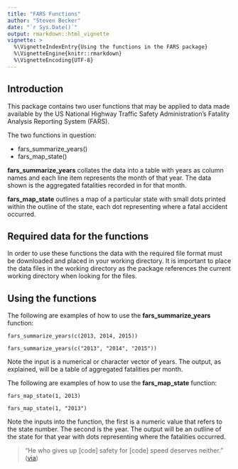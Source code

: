 ```yaml
---
title: "FARS Functions"
author: "Steven Becker"
date: "`r Sys.Date()`"
output: rmarkdown::html_vignette
vignette: >
  %\VignetteIndexEntry{Using the functions in the FARS package}
  %\VignetteEngine{knitr::rmarkdown}
  %\VignetteEncoding{UTF-8}
---
```


## Introduction

This package contains two user functions that may be applied to data made
available by the US National Highway Traffic Safety Administration's 
Fatality Analysis Reporting System (FARS).

The two functions in question:

- fars_summarize_years()
- fars_map_state()

**fars_summarize_years** collates the data into a table with years as column
names and each line item represents the month of that year. The data shown
is the aggregated fatalities recorded in for that month.

**fars_map_state** outlines a map of a particular state with small dots
printed within the outline of the state, each dot representing where a fatal
accident occurred.


## Required data for the functions

In order to use these functions the data with the required file format must
be downloaded and placed in your working directory. It is important to place
the data files in the working directory as the package references the current
working directory when looking for the files.


## Using the functions

The following are examples of how to use the **fars_summarize_years** function:

`fars_summarize_years(c(2013, 2014, 2015))`

`fars_summarize_years(c("2013", "2014", "2015"))`

Note the input is a numerical or character vector of years. The output, as
explained, will be a table of aggregated fatalities per month.

The following are examples of how to use the **fars_map_state** function:

`fars_map_state(1, 2013)`

`fars_map_state(1, "2013")`

Note the inputs into the function, the first is a numeric value that refers to
the state number. The second is the year. The output will be an outline of the
state for that year with dots representing where the fatalities occurred.


> "He who gives up [code] safety for [code] speed deserves neither."
([via](https://twitter.com/hadleywickham/status/504368538874703872))
